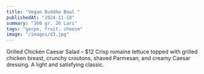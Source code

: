 ```yaml
---
title: "Vegan Buddha Bowl "
publishedAt: "2024-11-18"
summary: "300 gr. 26 Lari"
tags: "garpe, fruit, cheese"
image: "/images/d3.jpg"
---
```





Grilled Chicken Caesar Salad – $12 Crisp romaine lettuce topped with grilled chicken breast, crunchy croutons, shaved Parmesan, and creamy Caesar dressing. A light and satisfying classic.